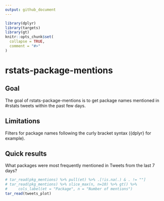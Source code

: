 ```yaml
---
output: github_document
---
```


<!-- README.md is generated from README.Rmd. Please edit that file -->

```r
library(dplyr)
library(targets)
library(gt)
knitr::opts_chunk$set(
  collapse = TRUE,
  comment = "#>"
)
```

# rstats-package-mentions

<!-- badges: start -->
<!-- badges: end -->

## Goal
The goal of rstats-package-mentions is to get package names mentioned in #rstats tweets within the past few days.

## Limitations
Filters for package names following the curly bracket syntax ({dplyr} for example).

## Quick results
What packages were most frequently mentioned in Tweets from the last 7 days?

```r
# tar_read(pkg_mentions) %>% pull(et) %>% .[!is.na(.) & . != ""]
# tar_read(pkg_mentions) %>% slice_max(n, n=10) %>% gt() %>%
#     cols_label(et = "Package", n = "Number of mentions")
tar_read(tweets_plot)
```

